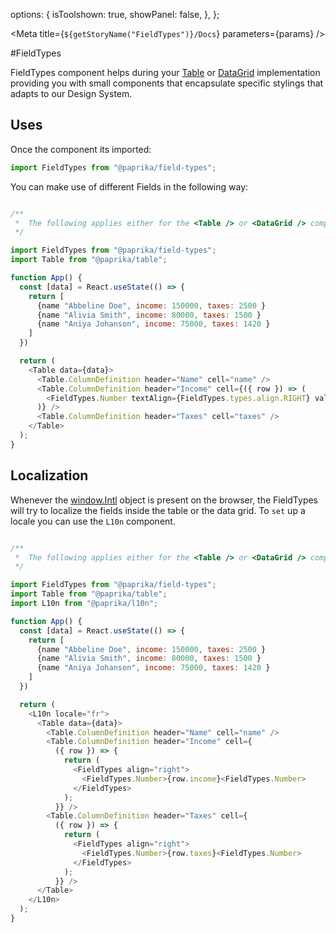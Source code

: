 
  options: {
    isToolshown: true,
    showPanel: false,
  },
};

<Meta title={`${getStoryName("FieldTypes")}/Docs`} parameters={params} />

#FieldTypes

FieldTypes component helps during your [Table](https://github.com/acl-services/paprika/tree/master/packages/Table) or [DataGrid](https://github.com/acl-services/paprika/tree/master/packages/DataGrid) implementation providing you with small components that encapsulate specific stylings that adapts to our Design System.

## Uses

Once the component its imported:

```js
import FieldTypes from "@paprika/field-types";
```

You can make use of different Fields in the following way:

```js

/**
 *  The following applies either for the <Table /> or <DataGrid /> component
 */

import FieldTypes from "@paprika/field-types";
import Table from "@paprika/table";

function App() {
  const [data] = React.useState(() => {
    return [
      {name "Abbeline Doe", income: 150000, taxes: 2500 }
      {name "Alivia Smith", income: 80000, taxes: 1500 }
      {name "Aniya Johanson", income: 75000, taxes: 1420 }
    ]
  })

  return (
    <Table data={data}>
      <Table.ColumnDefinition header="Name" cell="name" />
      <Table.ColumnDefinition header="Income" cell={({ row }) => (
        <FieldTypes.Number textAlign={FieldTypes.types.align.RIGHT} value={row.income} />
      )} />
      <Table.ColumnDefinition header="Taxes" cell="taxes" />
    </Table>
  );
}
```

## Localization

Whenever the [window.Intl](https://developer.mozilla.org/en-US/docs/Web/JavaScript/Reference/Global_Objects/Intl) object is present on the browser, the FieldTypes will
try to localize the fields inside the table or the data grid. To `set` up a locale you can use the `L10n` component.

```js

/**
 *  The following applies either for the <Table /> or <DataGrid /> component
 */

import FieldTypes from "@paprika/field-types";
import Table from "@paprika/table";
import L10n from "@paprika/l10n";

function App() {
  const [data] = React.useState(() => {
    return [
      {name "Abbeline Doe", income: 150000, taxes: 2500 }
      {name "Alivia Smith", income: 80000, taxes: 1500 }
      {name "Aniya Johanson", income: 75000, taxes: 1420 }
    ]
  })

  return (
    <L10n locale="fr">
      <Table data={data}>
        <Table.ColumnDefinition header="Name" cell="name" />
        <Table.ColumnDefinition header="Income" cell={
          ({ row }) => {
            return (
              <FieldTypes align="right">
                <FieldTypes.Number>{row.income}<FieldTypes.Number>
              </FieldTypes>
            );
          }} />
        <Table.ColumnDefinition header="Taxes" cell={
          ({ row }) => {
            return (
              <FieldTypes align="right">
                <FieldTypes.Number>{row.taxes}<FieldTypes.Number>
              </FieldTypes>
            );
          }} />
      </Table>
    </L10n>
  );
}
```
